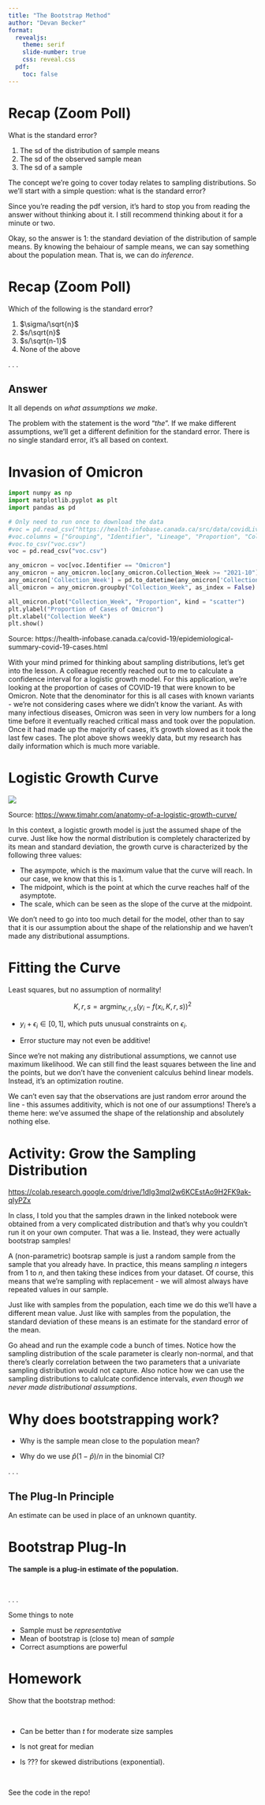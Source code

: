 ```yaml
---
title: "The Bootstrap Method"
author: "Devan Becker"
format: 
  revealjs:
    theme: serif
    slide-number: true
    css: reveal.css
  pdf:
    toc: false
---
```


# Recap (Zoom Poll)

What is the standard error?

1. The sd of the distribution of sample means
2. The sd of the observed sample mean
3. The sd of a sample

:::{.notes}
The concept we're going to cover today relates to sampling distributions.
So we'll start with a simple question: what is the standard error?

Since you're reading the pdf version, it's hard to stop you from reading the answer without thinking about it.
I still recommend thinking about it for a minute or two.

Okay, so the answer is 1: the standard deviation of the distribution of sample means.
By knowing the behaiour of sample means, we can say something about the population mean.
That is, we can do *inference*.
:::

# Recap (Zoom Poll)

Which of the following is the standard error?

1. $\sigma/\sqrt{n}$
2. $s/\sqrt{n}$
3. $s/\sqrt{n-1}$
3. None of the above

. . .

:::{.callout-note}
## Answer

It all depends on *what assumptions we make*.
:::

:::{.notes}
The problem with the statement is the word "*the*". 
If we make different assumptions, we'll get a different definition for the standard error.
There is no single standard error, it's all based on context.
:::

# Invasion of Omicron

```python
import numpy as np
import matplotlib.pyplot as plt
import pandas as pd

# Only need to run once to download the data
#voc = pd.read_csv("https://health-infobase.canada.ca/src/data/covidLive/covid19-epiSummary-variants.csv")
#voc.columns = ["Grouping", "Identifier", "Lineage", "Proportion", "Collection_Week"]
#voc.to_csv("voc.csv")
voc = pd.read_csv("voc.csv")

any_omicron = voc[voc.Identifier == "Omicron"]
any_omicron = any_omicron.loc[any_omicron.Collection_Week >= "2021-10"]
any_omicron['Collection_Week'] = pd.to_datetime(any_omicron['Collection_Week'], infer_datetime_format=True)
all_omicron = any_omicron.groupby("Collection_Week", as_index = False).Proportion.sum()

all_omicron.plot("Collection_Week", "Proportion", kind = "scatter")
plt.ylabel("Proportion of Cases of Omicron")
plt.xlabel("Collection Week")
plt.show()
```

Source: https://health-infobase.canada.ca/covid-19/epidemiological-summary-covid-19-cases.html

:::{.notes}
With your mind primed for thinking about sampling distributions, let's get into the lesson.
A colleague recently reached out to me to calculate a confidence interval for a logistic growth model.
For this application, we're looking at the proportion of cases of COVID-19 that were known to be Omicron.
Note that the denominator for this is all cases with known variants - we're not considering cases where we didn't know the variant.
As with many infectious diseases, Omicron was seen in very low numbers for a long time before it eventually reached critical mass and took over the population.
Once it had made up the majority of cases, it's growth slowed as it took the last few cases.
The plot above shows weekly data, but my research has daily information which is much more variable.
:::

# Logistic Growth Curve

![](fit-eq2c-1.png)

Source: [https://www.tjmahr.com/anatomy-of-a-logistic-growth-curve/](https://www.tjmahr.com/anatomy-of-a-logistic-growth-curve/)

:::{.notes}
In this context, a logistic growth model is just the assumed shape of the curve.
Just like how the normal distribution is completely characterized by its mean and standard deviation, the growth curve is characterized by the following three values:

- The asympote, which is the maximum value that the curve will reach. In our case, we know that this is 1.
- The midpoint, which is the point at which the curve reaches half of the asymptote.
- The scale, which can be seen as the slope of the curve at the midpoint.

We don't need to go into too much detail for the model, other than to say that it is our assumption about the shape of the relationship and we haven't made any distributional assumptions.
:::

# Fitting the Curve

Least squares, but no assumption of normality!

$$
K, r, s = \text{argmin}_{K, r, s}(y_i - f(x_i, K, r, s))^2
$$

- $y_i + \epsilon_i \in [0,1]$, which puts unusual constraints on $\epsilon_i$.  \newline  

\quad

- Error stucture may not even be additive! 

:::{.notes}
Since we're not making any distributional assumptions, we cannot use maximum likelihood.
We can still find the least squares between the line and the points, but we don't have the convenient calculus behind linear models.
Instead, it's an optimization routine.

We can't even say that the observations are just random error around the line - this assumes additivity, which is not one of our assumptions!
There's a theme here: we've assumed the shape of the relationship and absolutely nothing else.
:::

# Activity: Grow the Sampling Distribution

[https://colab.research.google.com/drive/1dIg3mql2w6KCEstAo9H2FK9ak-qIyPZx](https://colab.research.google.com/drive/1dIg3mql2w6KCEstAo9H2FK9ak-qIyPZx)

:::{.notes}
In class, I told you that the samples drawn in the linked notebook were obtained from a very complicated distribution and that's why you couldn't run it on your own computer.
That was a lie.
Instead, they were actually bootstrap samples!

A (non-parametric) bootsrap sample is just a random sample from the sample that you already have.
In practice, this means sampling $n$ integers from 1 to $n$, and then taking these indices from your dataset.
Of course, this means that we're sampling with replacement - we will almost always have repeated values in our sample.

Just like with samples from the population, each time we do this we'll have a different mean value.
Just like with samples from the population, the standard deviation of these means is an estimate for the standard error of the mean.

Go ahead and run the example code a bunch of times. Notice how the sampling distribution of the scale parameter is clearly non-normal, and that there's clearly correlation between the two parameters that a univariate sampling distribution would not capture.
Also notice how we can use the sampling distributions to calulcate confidence intervals, *even though we never made distributional assumptions*. 
:::

# Why does bootstrapping work?

- Why is the sample mean close to the population mean?

- Why do we use $\hat p(1 - \hat p)/n$ in the binomial CI?

. . .  

:::{.callout-tip}
## The Plug-In Principle

An estimate can be used in place of an unknown quantity.
:::


# Bootstrap Plug-In

**The sample is a plug-in estimate of the population.**

<br>

. . . 

Some things to note

- Sample must be *representative*
- Mean of bootstrap is (close to) mean of *sample*
- Correct asumptions are powerful


# Homework

Show that the bootstrap method:

<br>

- Can be better than $t$ for moderate size samples

- Is not great for median

- Is ??? for skewed distributions (exponential).

<br>

See the code in the repo!



